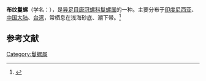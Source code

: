 {{Speciesbox
| name = 布纹鬘螺
| image = 
| image_width = 
| genus = Phalium
| species = decussatum
| authority = (Linnaeus, 1758)
}}
'''布纹鬘螺'''（学名：''{{lang|la|Phalium decussatum}}''），是[[异足目|异足目]][[唐冠螺科|唐冠螺科]][[鬘螺属|鬘螺属]]的一种。主要分布于[[印度尼西亚|印度尼西亚]]、[[中国大陆|中国大陆]]、[[台湾|台湾]]，常栖息在浅海砂底、潮下带。<ref>{{cite web|url=http://shell.sinica.edu.tw/chinese/shellbase_detail.php?science_no=710|title=国际贝库：布纹鬘螺|publisher=台湾贝类资料库|accessdate=2009-08-11|archive-date=2016-03-04|archive-url=https://web.archive.org/web/20160304104508/http://shell.sinica.edu.tw/chinese/shellbase_detail.php?science_no=710|dead-url=no}}</ref>

== 参考文献 ==
{{reflist|2}}
{{Taxonbar|from=Q14084788}}

[[Category:鬘螺属|Category:鬘螺属]]